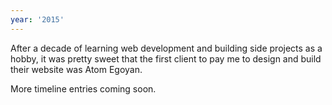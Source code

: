 ```yaml
---
year: '2015'
---
```


<Step icon="🚀" heading="Launched egofilmarts.com" date="July 15, 2019">

After a decade of learning web development and building side projects as a hobby,
it was pretty sweet that the first client to pay me to design and build their
website was Atom Egoyan.

</Step>

<Step icon="☕" heading="Work in progress..." date="">

More timeline entries coming soon.

</Step>
